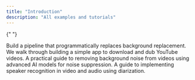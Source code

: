 ```yaml
---
title: "Introduction"
description: "All examples and tutorials"
---
```


{" "}

<CardGroup cols={2}>
  <Card
    title="Building an Automated Background and Caption Effects Pipeline"
    img="https://storage.googleapis.com/sieve-public-data/assets/docs/example-example.webp"
    href="https://www.sievedata.com/blog/automated-background-and-caption-effects-pipeline"
  >
    Build a pipeline that programmatically replaces background replacement.
  </Card>
  <Card
    title="Building an AI dubbing app for YouTube videos"
    img="https://storage.googleapis.com/sieve-public-data/blog-covers/youtube-logo-with-a-globe-and-languages-in-the-bac.webp"
    href="https://www.sievedata.com/blog/youtube-video-dubbing-with-ai"
    vertical
    arrow
  >
    We walk through building a simple app to download and dub YouTube videos.
  </Card>
  <Card
    title="A developer’s guide to background noise removal in video and audio"
    img="https://storage.googleapis.com/sieve-public-data/Microphone_Blowing_Trash.webp"
    href="https://www.sievedata.com/blog/ai-audio-video-background-noise-removal-apis"
  >
    A practical guide to removing background noise from videos using advanced AI
    models for noise suppression.
  </Card>
  <Card
    title="Speaker Recognition Guide: How to Detect Speakers in Video and Audio"
    img="https://storage.googleapis.com/sieve-public-data/speaker_recognition_blog/speaker-rec-cover.webp"
    href="https://www.sievedata.com/blog/ai-audio-video-speaker-recognition-methods"
    vertical
    arrow
  >
    A guide to implementing speaker recognition in video and audio using
    diarization.
  </Card>
</CardGroup>
